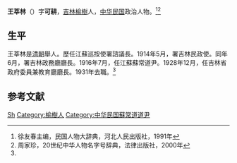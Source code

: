 '''王莘林'''（{{bd|1870年||？|}}）字'''可耕'''，[[吉林|吉林]][[榆树市|榆樹]]人，[[中华民国|中华民国]]政治人物。<ref name=xu>徐友春主编，民国人物大辞典，河北人民出版社，1991年</ref><ref>周家珍，20世纪中华人物名字号辞典，法律出版社，2000年</ref>

==生平==
王莘林是[[清朝|清朝]]舉人。歷任江蘇巡按使署諮議長。1914年5月，署吉林民政使。同年6月，署吉林政務廳廳長。1916年7月，任江蘇蘇常道尹。1928年12月，任吉林省政府委員兼教育廳廳長。1931年去職。<ref name=xu/>

==参考文献==
{{reflist}}

{{DEFAULTSORT:Wang王}}
[[Category:王姓|Sh]]
[[Category:榆樹人|Category:榆樹人]]
[[Category:中华民国蘇常道道尹|Category:中华民国蘇常道道尹]]